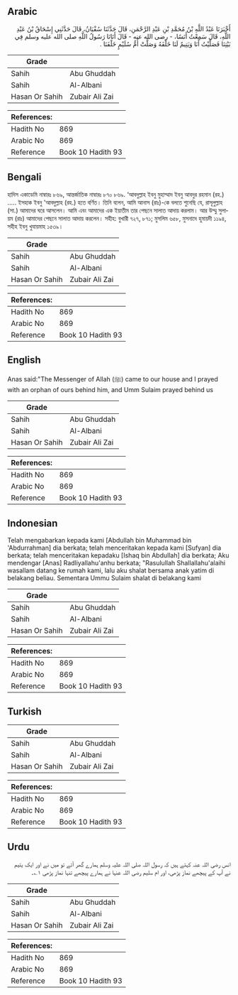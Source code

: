 ## Arabic


<div dir="rtl" lang="ar" style={{fontSize:'larger',backgroundColor:'#f8f9fa',padding:20}}>
أَخْبَرَنَا عَبْدُ اللَّهِ بْنُ مُحَمَّدِ بْنِ عَبْدِ الرَّحْمَنِ، قَالَ حَدَّثَنَا سُفْيَانُ، قَالَ حَدَّثَنِي إِسْحَاقُ بْنُ عَبْدِ اللَّهِ، قَالَ سَمِعْتُ أَنَسًا، - رضى الله عنه - قَالَ أَتَانَا رَسُولُ اللَّهِ صلى الله عليه وسلم فِي بَيْتِنَا فَصَلَّيْتُ أَنَا وَيَتِيمٌ لَنَا خَلْفَهُ وَصَلَّتْ أُمُّ سُلَيْمٍ خَلْفَنَا ‏.‏
</div>
<div style={{backgroundColor:'#f8f9fa',padding:20, marginBottom: 10}}><table> <thead> <tr> <th>Grade</th> <th></th> </tr> </thead> <tbody> <tr><td>Sahih</td><td>Abu Ghuddah</td></tr><tr><td>Sahih</td><td>Al-Albani</td></tr><tr><td>Hasan Or Sahih</td><td>Zubair Ali Zai</td></tr></tbody></table><table> <thead> <tr> <th>References:</th> <th></th> </tr> </thead> <tbody><tr><td>Hadith No</td><td>869</td></tr><tr><td>Arabic No</td><td>869</td></tr><tr><td>Reference</td><td>Book 10 Hadith 93</td></tr></tbody></table></div>

## Bengali


<div dir="ltr" lang="bn" style={{fontSize:'larger',backgroundColor:'#f8f9fa',padding:20}}>
হাদিস একাডেমি নাম্বারঃ ৮৬৯, আন্তর্জাতিক নাম্বারঃ ৮৭০ ৮৬৯. ‘আবদুল্লাহ ইবনু মুহাম্মাদ ইবনু আবদুর রহমান (রহ.) ..... ইসহাক ইবনু 'আবদুল্লাহ (রহ.) হতে বর্ণিত। তিনি বলেন, আমি আনাস (রাঃ)-কে বলতে শুনেছি যে, রাসূলুল্লাহ (সা.) আমাদের ঘরে আসলেন। আমি এবং আমাদের এক ইয়াতীম তার পেছনে সালাত আদায় করলাম। আর উম্মু সুলায়ম (রাঃ) আমাদের পেছনে সালাত আদায় করলেন। সহীহ: বুখারী ৭২৭, ৮৭১; মুসলিম ৬৫৮, মুসনাদে হুমায়দী ১১৯৪, সহীহ ইবনু খুযায়মাহ ১৫৩৯।
</div>
<div style={{backgroundColor:'#f8f9fa',padding:20, marginBottom: 10}}><table> <thead> <tr> <th>Grade</th> <th></th> </tr> </thead> <tbody> <tr><td>Sahih</td><td>Abu Ghuddah</td></tr><tr><td>Sahih</td><td>Al-Albani</td></tr><tr><td>Hasan Or Sahih</td><td>Zubair Ali Zai</td></tr></tbody></table><table> <thead> <tr> <th>References:</th> <th></th> </tr> </thead> <tbody><tr><td>Hadith No</td><td>869</td></tr><tr><td>Arabic No</td><td>869</td></tr><tr><td>Reference</td><td>Book 10 Hadith 93</td></tr></tbody></table></div>

## English


<div dir="ltr" lang="en" style={{fontSize:'larger',backgroundColor:'#f8f9fa',padding:20}}>
Anas said:"The Messenger of Allah (ﷺ) came to our house and I prayed with an orphan of ours behind him, and Umm Sulaim prayed behind us
</div>
<div style={{backgroundColor:'#f8f9fa',padding:20, marginBottom: 10}}><table> <thead> <tr> <th>Grade</th> <th></th> </tr> </thead> <tbody> <tr><td>Sahih</td><td>Abu Ghuddah</td></tr><tr><td>Sahih</td><td>Al-Albani</td></tr><tr><td>Hasan Or Sahih</td><td>Zubair Ali Zai</td></tr></tbody></table><table> <thead> <tr> <th>References:</th> <th></th> </tr> </thead> <tbody><tr><td>Hadith No</td><td>869</td></tr><tr><td>Arabic No</td><td>869</td></tr><tr><td>Reference</td><td>Book 10 Hadith 93</td></tr></tbody></table></div>

## Indonesian


<div dir="ltr" lang="id" style={{fontSize:'larger',backgroundColor:'#f8f9fa',padding:20}}>
Telah mengabarkan kepada kami [Abdullah bin Muhammad bin 'Abdurrahman] dia berkata; telah menceritakan kepada kami [Sufyan] dia berkata; telah menceritakan kepadaku [Ishaq bin Abdullah] dia berkata; Aku mendengar [Anas] Radliyallahu'anhu berkata; "Rasulullah Shallallahu'alaihi wasallam datang ke rumah kami, lalu aku shalat bersama anak yatim di belakang beliau. Sementara Ummu Sulaim shalat di belakang kami
</div>
<div style={{backgroundColor:'#f8f9fa',padding:20, marginBottom: 10}}><table> <thead> <tr> <th>Grade</th> <th></th> </tr> </thead> <tbody> <tr><td>Sahih</td><td>Abu Ghuddah</td></tr><tr><td>Sahih</td><td>Al-Albani</td></tr><tr><td>Hasan Or Sahih</td><td>Zubair Ali Zai</td></tr></tbody></table><table> <thead> <tr> <th>References:</th> <th></th> </tr> </thead> <tbody><tr><td>Hadith No</td><td>869</td></tr><tr><td>Arabic No</td><td>869</td></tr><tr><td>Reference</td><td>Book 10 Hadith 93</td></tr></tbody></table></div>

## Turkish


<div dir="ltr" lang="tr" style={{fontSize:'larger',backgroundColor:'#f8f9fa',padding:20}}>

</div>
<div style={{backgroundColor:'#f8f9fa',padding:20, marginBottom: 10}}><table> <thead> <tr> <th>Grade</th> <th></th> </tr> </thead> <tbody> <tr><td>Sahih</td><td>Abu Ghuddah</td></tr><tr><td>Sahih</td><td>Al-Albani</td></tr><tr><td>Hasan Or Sahih</td><td>Zubair Ali Zai</td></tr></tbody></table><table> <thead> <tr> <th>References:</th> <th></th> </tr> </thead> <tbody><tr><td>Hadith No</td><td>869</td></tr><tr><td>Arabic No</td><td>869</td></tr><tr><td>Reference</td><td>Book 10 Hadith 93</td></tr></tbody></table></div>

## Urdu


<div dir="rtl" lang="ur" style={{fontSize:'larger',backgroundColor:'#f8f9fa',padding:20}}>
انس رضی اللہ عنہ کہتے ہیں کہ رسول اللہ صلی اللہ علیہ وسلم ہمارے گھر آئے تو میں نے اور ایک یتیم نے آپ کے پیچھے نماز پڑھی، اور ام سلیم رضی اللہ عنہا نے ہمارے پیچھے تنہا نماز پڑھی ۱؎۔
</div>
<div style={{backgroundColor:'#f8f9fa',padding:20, marginBottom: 10}}><table> <thead> <tr> <th>Grade</th> <th></th> </tr> </thead> <tbody> <tr><td>Sahih</td><td>Abu Ghuddah</td></tr><tr><td>Sahih</td><td>Al-Albani</td></tr><tr><td>Hasan Or Sahih</td><td>Zubair Ali Zai</td></tr></tbody></table><table> <thead> <tr> <th>References:</th> <th></th> </tr> </thead> <tbody><tr><td>Hadith No</td><td>869</td></tr><tr><td>Arabic No</td><td>869</td></tr><tr><td>Reference</td><td>Book 10 Hadith 93</td></tr></tbody></table></div>